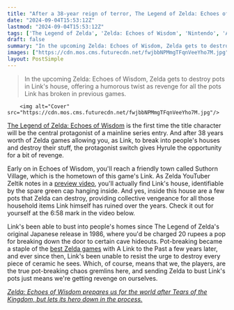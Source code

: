 ```yaml
---
title: "After a 38-year reign of terror, The Legend of Zelda: Echoes of Wisdom finally lets Hyrule retaliate against Link - by breaking into his house and destroying his pots"
date: "2024-09-04T15:53:12Z"
lastmod: "2024-09-04T15:53:12Z"
tags: ['The Legend of Zelda', 'Zelda: Echoes of Wisdom', 'Nintendo', 'Action Adventure', 'Role-Playing Game']
draft: false
summary: "In the upcoming Zelda: Echoes of Wisdom, Zelda gets to destroy pots in Link's house, offering a humorous twist as revenge for all the pots Link has broken in previous games."
images: ["https://cdn.mos.cms.futurecdn.net/fwjbbNPMmgTFqnVeeYho7M.jpg"]
layout: PostSimple
---
```

> In the upcoming Zelda: Echoes of Wisdom, Zelda gets to destroy pots in Link's house, offering a humorous twist as revenge for all the pots Link has broken in previous games.


        <img alt="Cover" src="https://cdn.mos.cms.futurecdn.net/fwjbbNPMmgTFqnVeeYho7M.jpg"/>
        
[The Legend of Zelda: Echoes of Wisdom](https://www.gamesradar.com/games/the-legend-of-zelda/the-legend-of-zelda-echoes-of-wisdom-guide/) is the first time the title character will be the central protagonist of a mainline series entry. And after 38 years worth of Zelda games allowing you, as Link, to break into people's houses and destroy their stuff, the protagonist switch gives Hyrule the opportunity for a bit of revenge.

Early on in Echoes of Wisdom, you'll reach a friendly town called Suthorn Village, which is the hometown of this game's Link. As Zelda YouTuber Zeltik notes in a [preview video](https://youtu.be/zLquLfgNZLs?si=lZ5uvKUVtfqnQ4IX&t=418), you'll actually find Link's house, identifiable by the spare green cap hanging inside. And yes, inside this house are a few pots that Zelda can destroy, providing collective vengeance for all those household items Link himself has ruined over the years. Check it out for yourself at the 6:58 mark in the video below. 

Link's been able to bust into people's homes since The Legend of Zelda's original Japanese release in 1986, where you'd be charged 20 rupees a pop for breaking down the door to certain cave hideouts. Pot-breaking became a staple of the [best Zelda games](https://www.gamesradar.com/best-zelda-games/) with A Link to the Past a few years later, and ever since then, Link's been unable to resist the urge to destroy every piece of ceramic he sees. Which, of course, means that we, the players, are the true pot-breaking chaos gremlins here, and sending Zelda to bust Link's pots just means we're getting revenge on ourselves.

[<em>Zelda: Echoes of Wisdom prepares us for the world after Tears of the Kingdom, but lets its hero down in the process.</em>](https://www.gamesradar.com/games/the-legend-of-zelda/zelda-echoes-of-wisdom-prepares-us-for-the-world-after-tears-of-the-kingdom-but-lets-its-hero-down-in-the-process/)
        